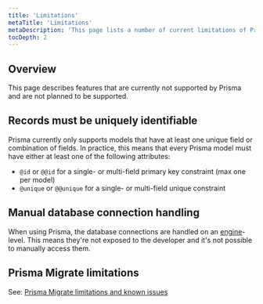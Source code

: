 ```yaml
---
title: 'Limitations'
metaTitle: 'Limitations'
metaDescription: 'This page lists a number of current limitations of Prisma.'
tocDepth: 2
---
```


## Overview

This page describes features that are currently not supported by Prisma and are not planned to be supported.

## Records must be uniquely identifiable

Prisma currently only supports models that have at least one unique field or combination of fields. In practice, this means that every Prisma model must have either at least one of the following attributes:

- `@id` or `@@id` for a single- or multi-field primary key constraint (max one per model)
- `@unique` or `@@unique` for a single- or multi-field unique constraint

## Manual database connection handling

When using Prisma, the database connections are handled on an [engine](https://github.com/prisma/prisma-engines)-level. This means they're not exposed to the developer and it's not possible to manually access them.

## Prisma Migrate limitations

See: [Prisma Migrate limitations and known issues](../concepts/components/prisma-migrate/prisma-migrate-limitations-issues)
